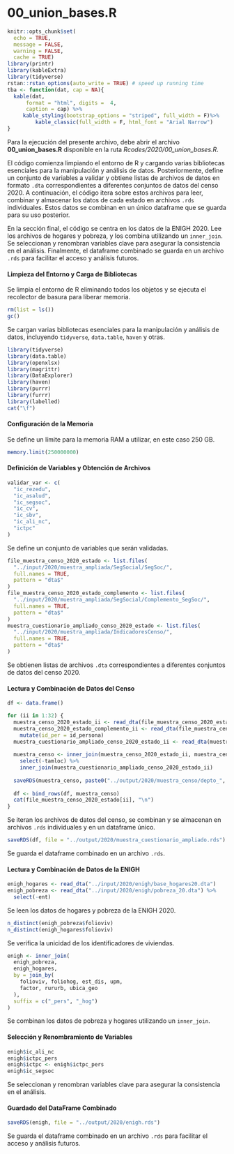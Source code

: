 # 00_union_bases.R {-}

```r
knitr::opts_chunk$set(
  echo = TRUE,
  message = FALSE,
  warning = FALSE,
  cache = TRUE)
library(printr)
library(kableExtra)
library(tidyverse)
rstan::rstan_options(auto_write = TRUE) # speed up running time 
tba <- function(dat, cap = NA){
  kable(dat,
      format = "html", digits =  4,
      caption = cap) %>% 
     kable_styling(bootstrap_options = "striped", full_width = F)%>%
         kable_classic(full_width = F, html_font = "Arial Narrow")
}
```

Para la ejecución del presente archivo, debe abrir el archivo **00_union_bases.R** disponible en la ruta *Rcodes/2020/00_union_bases.R*.

El código comienza limpiando el entorno de R y cargando varias bibliotecas esenciales para la manipulación y análisis de datos. Posteriormente, define un conjunto de variables a validar y obtiene listas de archivos de datos en formato `.dta` correspondientes a diferentes conjuntos de datos del censo 2020. A continuación, el código itera sobre estos archivos para leer, combinar y almacenar los datos de cada estado en archivos `.rds` individuales. Estos datos se combinan en un único dataframe que se guarda para su uso posterior.

En la sección final, el código se centra en los datos de la ENIGH 2020. Lee los archivos de hogares y pobreza, y los combina utilizando un `inner_join`. Se seleccionan y renombran variables clave para asegurar la consistencia en el análisis. Finalmente, el dataframe combinado se guarda en un archivo `.rds` para facilitar el acceso y análisis futuros.



#### Limpieza del Entorno y Carga de Bibliotecas {-}

Se limpia el entorno de R eliminando todos los objetos y se ejecuta el recolector de basura para liberar memoria.

```r
rm(list = ls())
gc()
```

Se cargan varias bibliotecas esenciales para la manipulación y análisis de datos, incluyendo `tidyverse`, `data.table`, `haven` y otras.

```r
library(tidyverse)
library(data.table)
library(openxlsx)
library(magrittr)
library(DataExplorer)
library(haven)
library(purrr)
library(furrr)
library(labelled)
cat("\f")
```


#### Configuración de la Memoria {-}
Se define un límite para la memoria RAM a utilizar, en este caso 250 GB.

```r
memory.limit(250000000)
```


#### Definición de Variables y Obtención de Archivos{-}

```r
validar_var <- c(
  "ic_rezedu",
  "ic_asalud",
  "ic_segsoc",
  "ic_cv",
  "ic_sbv",
  "ic_ali_nc",
  "ictpc"
)
```
Se define un conjunto de variables que serán validadas.

```r

file_muestra_censo_2020_estado <- list.files(
  "../input/2020/muestra_ampliada/SegSocial/SegSoc/",
  full.names = TRUE,
  pattern = "dta$"
)
file_muestra_censo_2020_estado_complemento <- list.files(
  "../input/2020/muestra_ampliada/SegSocial/Complemento_SegSoc/",
  full.names = TRUE,
  pattern = "dta$"
)
muestra_cuestionario_ampliado_censo_2020_estado <- list.files(
  "../input/2020/muestra_ampliada/IndicadoresCenso/",
  full.names = TRUE,
  pattern = "dta$"
)
```
Se obtienen listas de archivos `.dta` correspondientes a diferentes conjuntos de datos del censo 2020.

#### Lectura y Combinación de Datos del Censo{-}

```r
df <- data.frame()

for (ii in 1:32) {
  muestra_censo_2020_estado_ii <- read_dta(file_muestra_censo_2020_estado[ii])
  muestra_censo_2020_estado_complemento_ii <- read_dta(file_muestra_censo_2020_estado_complemento[ii]) %>%
    mutate(id_per = id_persona)
  muestra_cuestionario_ampliado_censo_2020_estado_ii <- read_dta(muestra_cuestionario_ampliado_censo_2020_estado[ii])
  
  muestra_censo <- inner_join(muestra_censo_2020_estado_ii, muestra_censo_2020_estado_complemento_ii) %>%
    select(-tamloc) %>%
    inner_join(muestra_cuestionario_ampliado_censo_2020_estado_ii)
  
  saveRDS(muestra_censo, paste0("../output/2020/muestra_censo/depto_", ii, ".rds"))
  
  df <- bind_rows(df, muestra_censo)
  cat(file_muestra_censo_2020_estado[ii], "\n")
}
```
Se iteran los archivos de datos del censo, se combinan y se almacenan en archivos `.rds` individuales y en un dataframe único.

```r
saveRDS(df, file = "../output/2020/muestra_cuestionario_ampliado.rds")
```
Se guarda el dataframe combinado en un archivo `.rds`.



#### Lectura y Combinación de Datos de la ENIGH{-}

```r
enigh_hogares <- read_dta("../input/2020/enigh/base_hogares20.dta")
enigh_pobreza <- read_dta("../input/2020/enigh/pobreza_20.dta") %>% 
  select(-ent)
```
Se leen los datos de hogares y pobreza de la ENIGH 2020.

```r
n_distinct(enigh_pobreza$folioviv)
n_distinct(enigh_hogares$folioviv)
```
Se verifica la unicidad de los identificadores de viviendas.

```r
enigh <- inner_join(
  enigh_pobreza,
  enigh_hogares,
  by = join_by(
    folioviv, foliohog, est_dis, upm,
    factor, rururb, ubica_geo
  ), 
  suffix = c("_pers", "_hog")
)
```
Se combinan los datos de pobreza y hogares utilizando un `inner_join`.

#### Selección y Renombramiento de Variables {-}
```r
enigh$ic_ali_nc
enigh$ictpc_pers
enigh$ictpc <- enigh$ictpc_pers
enigh$ic_segsoc
```
Se seleccionan y renombran variables clave para asegurar la consistencia en el análisis.

#### Guardado del DataFrame Combinado{-}
```r
saveRDS(enigh, file = "../output/2020/enigh.rds")
```
Se guarda el dataframe combinado en un archivo `.rds` para facilitar el acceso y análisis futuros.
